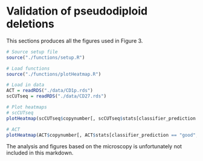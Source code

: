 # Validation of pseudodiploid deletions

This sections produces all the figures used in Figure 3.

```r
# Source setup file
source("./functions/setup.R")

# Load functions
source("./functions/plotHeatmap.R")
```

```r
# Load in data
ACT = readRDS("./data/CD1p.rds")
scCUTseq = readRDS("./data/CD27.rds")

# Plot heatmaps
# scCUTseq
plotHeatmap(scCUTseq$copynumber[, scCUTseq$stats[classifier_prediction == "good", sample], with = F], scCUTseq$bins, linesize = 1.6)

# ACT
plotHeatmap(ACT$copynumber[, ACT$stats[classifier_prediction == "good", sample], with = F], ACT$bins, linesize = 1.6)
```

The analysis and figures based on the microscopy is unfortunately not included in this markdown.